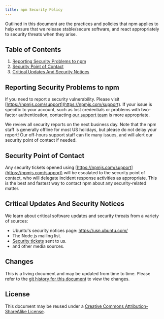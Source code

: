 ```yaml
---
title: npm Security Policy
---
```


Outlined in this document are the practices and policies that npm
applies to help ensure that we release stable/secure software, and
react appropriately to security threats when they arise.

## Table of Contents

1. [Reporting Security Problems to npm](#reporting-security-problems-to-npm)
1. [Security Point of Contact](#security-point-of-contact)
1. [Critical Updates And Security Notices](#critical-updates-and-security-notices)

## Reporting Security Problems to npm

If you need to report a security vulnerability.  Please visit [https://npmjs.com/support](https://npmjs.com/support).
If your issue is specific to your account, such as lost credentials or problems with two-factor authentication, contacting [our support team](https://npmjs.com/support) is more appropriate.

We review all security reports on the next business day.  Note that
the npm staff is generally offline for most US holidays, but please do
not delay your report!  Our off-hours support staff can fix many
issues, and will alert our security point of contact if needed.

## Security Point of Contact

Any security tickets opened using [https://npmjs.com/support](https://npmjs.com/support)
will be escalated to the security point of contact, who will delegate incident response
activities as appropriate. This is the best and fastest way to contact npm about any security-related matter.

## Critical Updates And Security Notices

We learn about critical software updates and security threats from a
variety of sources:

* Ubuntu's security notices page: <https://usn.ubuntu.com/>
* The Node.js mailing list.
* [Security tickets](https://npmjs.com/support) sent to us.
* and other media sources.

## Changes

This is a living document and may be updated from time to time.
Please refer to the [git history for this
document](https://github.com/npm/documentation/blob/main/content/policies/security.mdx)
to view the changes.

## License

This document may be reused under a [Creative Commons
Attribution-ShareAlike
License](https://creativecommons.org/licenses/by-sa/4.0/).
